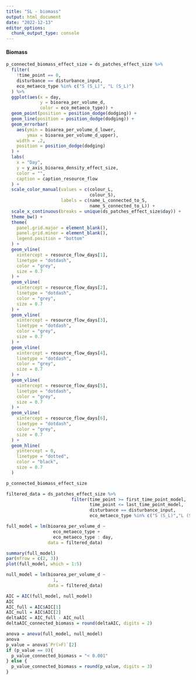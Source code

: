 ```yaml
---
title: "SL - biomass"
output: html_document
date: "2022-12-13"
editor_options: 
  chunk_output_type: console
---
```


#### Biomass {.tabset .tabset-pills}

```r
p_connected_biomass_effect_size = ds_patches_effect_size %>%
  filter(
    !time_point == 0,
    disturbance == disturbance_input,
    eco_metaeco_type %in% c("S (S_L)", "L (S_L)")
  ) %>%
  ggplot(aes(x = day,
             y = bioarea_per_volume_d,
             color = eco_metaeco_type)) +
  geom_point(position = position_dodge(dodging)) +
  geom_line(position = position_dodge(dodging)) +
  geom_errorbar(
    aes(ymin = bioarea_per_volume_d_lower,
        ymax = bioarea_per_volume_d_upper),
    width = .2,
    position = position_dodge(dodging)
  ) +
  labs(
    x = "Day",
    y = y_axis_bioarea_density_effect_size,
    color = "",
    caption = caption_resource_flow
  ) +
  scale_color_manual(values = c(colour_L,
                                colour_S),
                     labels = c(name_L_connected_to_S,
                                name_S_connected_to_L)) +
  scale_x_continuous(breaks = unique(ds_patches_effect_size$day)) +
  theme_bw() +
  theme(
    panel.grid.major = element_blank(),
    panel.grid.minor = element_blank(),
    legend.position = "bottom"
  ) +
  geom_vline(
    xintercept = resource_flow_days[1],
    linetype = "dotdash",
    color = "grey",
    size = 0.7
  ) +
  geom_vline(
    xintercept = resource_flow_days[2],
    linetype = "dotdash",
    color = "grey",
    size = 0.7
  ) +
  geom_vline(
    xintercept = resource_flow_days[3],
    linetype = "dotdash",
    color = "grey",
    size = 0.7
  ) +
  geom_vline(
    xintercept = resource_flow_days[4],
    linetype = "dotdash",
    color = "grey",
    size = 0.7
  ) +
  geom_vline(
    xintercept = resource_flow_days[5],
    linetype = "dotdash",
    color = "grey",
    size = 0.7
  ) +
  geom_vline(
    xintercept = resource_flow_days[6],
    linetype = "dotdash",
    color = "grey",
    size = 0.7
  ) +
  geom_hline(
    yintercept = 0,
    linetype = "dotted",
    color = "black",
    size = 0.7
  ) 

p_connected_biomass_effect_size
```

```r
filtered_data = ds_patches_effect_size %>%
                         filter(time_point >= first_time_point_model,
                                time_point <= last_time_point_model,
                                disturbance == disturbance_input,
                                eco_metaeco_type %in% c("S (S_L)","L (S_L)"))
```

```r
full_model = lm(bioarea_per_volume_d ~
                  eco_metaeco_type + 
                  eco_metaeco_type : day,
                data = filtered_data)

summary(full_model)
par(mfrow = c(2, 3))
plot(full_model, which = 1:5)
```

```r
null_model = lm(bioarea_per_volume_d ~
                  1,
                data = filtered_data)

AIC = AIC(full_model, null_model)
AIC
AIC_full = AIC$AIC[1]
AIC_null = AIC$AIC[2]
deltaAIC = AIC_full - AIC_null
deltaAIC_connected_biomass = round(deltaAIC, digits = 2)

anova = anova(full_model, null_model)
anova
p_value = anova$`Pr(>F)`[2]
if (p_value == 0){
  p_value_connected_biomass = "< 0.001"
} else {
  p_value_connected_biomass = round(p_value, digits = 3)
}
```
